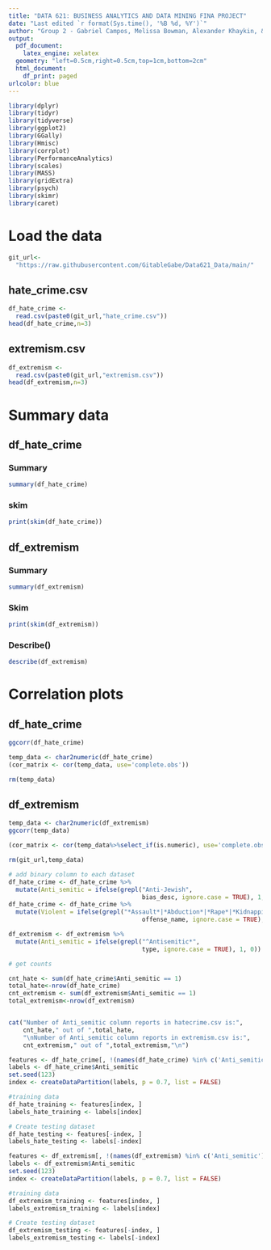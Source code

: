 ```yaml
---
title: "DATA 621: BUSINESS ANALYTICS AND DATA MINING FINA PROJECT"
date: "Last edited `r format(Sys.time(), '%B %d, %Y')`"
author: "Group 2 - Gabriel Campos, Melissa Bowman, Alexander Khaykin, & Jennifer Abinette"
output:
  pdf_document:
    latex_engine: xelatex
  geometry: "left=0.5cm,right=0.5cm,top=1cm,bottom=2cm"
  html_document:
    df_print: paged
urlcolor: blue
---
```



```r
library(dplyr)
library(tidyr)
library(tidyverse)
library(ggplot2)
library(GGally)
library(Hmisc)
library(corrplot)
library(PerformanceAnalytics)
library(scales)
library(MASS)
library(gridExtra)
library(psych)
library(skimr)
library(caret)
```


# **Load the data**

```r
git_url<-
  "https://raw.githubusercontent.com/GitableGabe/Data621_Data/main/"

```

## hate_crime.csv

```r

df_hate_crime <- 
  read.csv(paste0(git_url,"hate_crime.csv"))
head(df_hate_crime,n=3)

```

## extremism.csv

```r

df_extremism <- 
  read.csv(paste0(git_url,"extremism.csv"))
head(df_extremism,n=3)

```

# Summary data

## df_hate_crime


### Summary
```r
summary(df_hate_crime)
```
### skim

```r
print(skim(df_hate_crime))
```


## df_extremism

### Summary

```r
summary(df_extremism)
```

### Skim

```r
print(skim(df_extremism))
```

### Describe()

```r
describe(df_extremism)
```

# Correlation plots

## df_hate_crime

```r
ggcorr(df_hate_crime)
```

```r
temp_data <- char2numeric(df_hate_crime)
(cor_matrix <- cor(temp_data, use='complete.obs'))
```

```r
rm(temp_data)
```


## df_extremism

```r
temp_data <- char2numeric(df_extremism)
ggcorr(temp_data)
```

```r
(cor_matrix <- cor(temp_data%>%select_if(is.numeric), use='complete.obs'))
```


```r
rm(git_url,temp_data)
```



```r

# add binary column to each dataset
df_hate_crime <- df_hate_crime %>%
  mutate(Anti_semitic = ifelse(grepl("Anti-Jewish",
                                     bias_desc, ignore.case = TRUE), 1, 0))
df_hate_crime <- df_hate_crime %>%
  mutate(Violent = ifelse(grepl("*Assault*|*Abduction*|*Rape*|*Kidnapping*|*Murder*",
                                     offense_name, ignore.case = TRUE), 1, 0))

df_extremism <- df_extremism %>%
  mutate(Anti_semitic = ifelse(grepl("^Antisemitic*",
                                     type, ignore.case = TRUE), 1, 0))

# get counts

cnt_hate <- sum(df_hate_crime$Anti_semitic == 1)
total_hate<-nrow(df_hate_crime)
cnt_extremism <- sum(df_extremism$Anti_semitic == 1)
total_extremism<-nrow(df_extremism)


cat("Number of Anti_semitic column reports in hatecrime.csv is:",
    cnt_hate," out of ",total_hate,
    "\nNumber of Anti_semitic column reports in extremism.csv is:",
    cnt_extremism," out of ",total_extremism,"\n")

```

```r
features <- df_hate_crime[, !(names(df_hate_crime) %in% c('Anti_semitic'))]
labels <- df_hate_crime$Anti_semitic
set.seed(123)
index <- createDataPartition(labels, p = 0.7, list = FALSE)

#training data
df_hate_training <- features[index, ]
labels_hate_training <- labels[index]

# Create testing dataset
df_hate_testing <- features[-index, ]
labels_hate_testing <- labels[-index]
```

```r
features <- df_extremism[, !(names(df_extremism) %in% c('Anti_semitic'))]
labels <- df_extremism$Anti_semitic
set.seed(123)
index <- createDataPartition(labels, p = 0.7, list = FALSE)

#training data
df_extremism_training <- features[index, ]
labels_extremism_training <- labels[index]

# Create testing dataset
df_extremism_testing <- features[-index, ]
labels_extremism_testing <- labels[-index]
```
